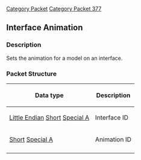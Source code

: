 [[Category Packet]]
[[Category Packet 377]]
{{packet|name=Interface Animation|description=Sets a model's animation on an interface.|opcode=2|type=Fixed|length=4|revision=377}}
== Interface Animation ==

=== Description ===
Sets the animation for a model on an interface.

=== Packet Structure ===

{| border=2
! Data type
! Description
|-
| [[Data Types#Byte Order|Little Endian]] [[Data Types#Standard data types|Short]] [[Data Types#Non Standard Data Types|Special A]]
| Interface ID
|-
| [[Data Types#Standard data types|Short]] [[Data Types#Non Standard Data Types|Special A]]
| Animation ID
|-
|}